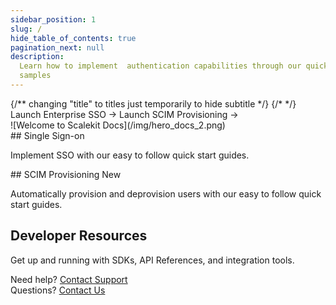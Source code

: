 ```yaml
---
sidebar_position: 1
slug: /
hide_table_of_contents: true
pagination_next: null
description:
  Learn how to implement  authentication capabilities through our quick start guides, SDKs and code
  samples
---
```



<div className="homepage">
<div className="row hero">
<div className="col col--4 padding-vert--lg">
{/** changing "title" to titles just temporarily to hide subtitle */}
{/* <Hero title="Enterprise Auth for Developers" titles="Learn how to implement authentication capabilities through our quick start guides, SDKs and code samples" titles="Scalekit Docs"> */}
<Hero className="hero" title={`Add enterprise auth \n to your SaaS without delay`} >
  <div className="cta-container">
    <Link className="button--tertiary" href="/sso/quickstart">Launch Enterprise SSO &rarr;</Link>
    <Link className="button--tertiary" href="/scim/quickstart">Launch SCIM Provisioning &rarr;</Link>
  </div>
</Hero>
</div>
<div className="col col--7">
![Welcome to Scalekit Docs](/img/hero_docs_2.png)
</div>
</div>

<div className="row padding-vert--lg section">
<div className="col col--5">
## Single Sign-on

Implement SSO with our easy to follow quick start guides.

</div>
<div className="col col--7">
<ProductList
items={[{
  title: "Login with SSO: Quickstart",
  description: "Launch enterprise SSO in hours. Connect your application to any of your customers identity providers through SAML or OIDC",
  href: "/sso/quickstart",
},{
  title: "Login with Social: Quickstart",
  description: "Make it easy for your customers to securely login to your application with OAuth2 social providers like Google, Microsoft, GitHub etc",
  href: "/sso/social-login",
},{
  title: "Integrate Admin Portal",
  description: "Empower your customers to configure and manage SSO connections themselves with a self-service Admin Portal",
  href: "/sso/quickstart-admin-portal",
},{
  title: "Launch Checklist",
  description: "Check off these recommended steps before launching your app in Production",
  href: "/sso/launch-checklist",
}]}>

</ProductList>
</div>
</div>

<!-- Directory Sync -->

<div className="row padding-vert--lg section">
<div className="col col--5">
## SCIM Provisioning <span className="badge--lang">New</span>

Automatically provision and deprovision users with our easy to follow quick start guides.

</div>
<div className="col col--7">
<ProductList
items={[{
  title: "Quickstart Guide",
  description: "Implement SCIM Provisioning in hours. Connect your application to any of your customers directory providers through SCIM",
  href: "/scim/quickstart",
},{
  title: "Automatic Role Assignment",
  description: " Implement Group Based Access Control in your application with our easy to follow quick start guides",
  href: "/scim/automatically-assign-roles",
},{
  title: "Integrate Admin Portal",
  description: "Empower your customers to configure and manage SSO connections themselves with a self-service Admin Portal",
  href: "/scim/admin-portal",
},
{
  title: "Launch Checklist",
  description: "Check off these recommended steps before launching your app in Production",
  href: "/scim/checklist",
}]}>

</ProductList>
</div>
</div>

<div className="row section padding-vert--lg">
<div className="col col--5">

## Developer Resources

Get up and running with SDKs, API References, and integration tools.

</div>
<div className="col col--7">
<ProductList
items={[{
  title: "API Reference",
  description: "Go through our well documented REST APIs and code samples in Node.JS, Python, Go and Java",
  href: "/apis",
},{
  title: "SDKs",
  description: "Official Scalekit client libraries in Node.JS, Python, Go and Java",
  href: "/sdks",
}, {
  title: "Webhooks",
  description: "Get real-time events and https callbacks for changes related to organizations, users, connections and directories",
  href: "/apis#tag/Webhooks",
}]}>

</ProductList>
</div>
</div>

<div className="footerLink">
  <IoHelpBuoyOutline /> Need help? <a href="mailto:support@scalekit.com">Contact Support</a>
</div>
<div className="footerLink">
  <IoHelpCircleOutline /> Questions? <a href="mailto:hi@scalekit.com">Contact Us</a>
</div>

</div>

